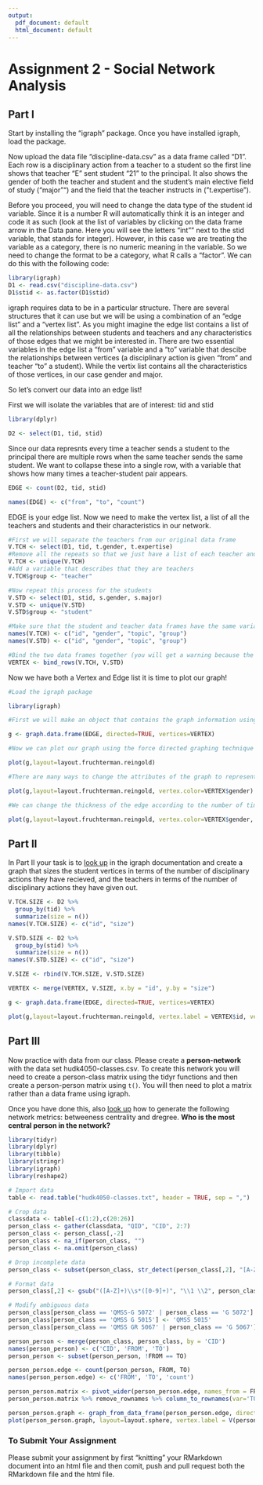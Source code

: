 ```yaml
---
output:
  pdf_document: default
  html_document: default
---
```

# Assignment 2 - Social Network Analysis

## Part I
Start by installing the "igraph" package. Once you have installed igraph, load the package.

Now upload the data file "discipline-data.csv" as a data frame called "D1". Each row is a disciplinary action from a teacher to a student so the first line shows that teacher "E" sent student "21" to the principal. It also shows the gender of both the teacher and student and the student's main elective field of study ("major"") and the field that the teacher instructs in ("t.expertise").

Before you proceed, you will need to change the data type of the student id variable. Since it is a number R will automatically think it is an integer and code it as such (look at the list of variables by clicking on the data frame arrow in the Data pane. Here you will see the letters "int"" next to the stid variable, that stands for integer). However, in this case we are treating the variable as a category, there is no numeric meaning in the variable. So we need to change the format to be a category, what R calls a "factor". We can do this with the following code:

```r
library(igraph)
D1 <- read.csv("discipline-data.csv")
D1$stid <- as.factor(D1$stid)
```

igraph requires data to be in a particular structure. There are several structures that it can use but we will be using a combination of an "edge list" and a "vertex list". As you might imagine the edge list contains a list of all the relationships between students and teachers and any characteristics of those edges that we might be interested in. There are two essential variables in the edge list a "from" variable and a "to" variable that descibe the relationships between vertices (a disciplinary action is given "from" and teacher "to" a student). While the vertix list contains all the characteristics of those vertices, in our case gender and major.

So let's convert our data into an edge list!

First we will isolate the variables that are of interest: tid and stid

```r
library(dplyr)

D2 <- select(D1, tid, stid)

```

Since our data represnts every time a teacher sends a student to the principal there are multiple rows when the same teacher sends the same student. We want to collapse these into a single row, with a variable that shows how many times a teacher-student pair appears.

```r

EDGE <- count(D2, tid, stid)

names(EDGE) <- c("from", "to", "count")

```

EDGE is your edge list. Now we need to make the vertex list, a list of all the teachers and students and their characteristics in our network.

```r

#First we will separate the teachers from our original data frame
V.TCH <- select(D1, tid, t.gender, t.expertise)
#Remove all the repeats so that we just have a list of each teacher and their characteristics
V.TCH <- unique(V.TCH)
#Add a variable that describes that they are teachers
V.TCH$group <- "teacher"

#Now repeat this process for the students
V.STD <- select(D1, stid, s.gender, s.major)
V.STD <- unique(V.STD)
V.STD$group <- "student"

#Make sure that the student and teacher data frames have the same variables names
names(V.TCH) <- c("id", "gender", "topic", "group")
names(V.STD) <- c("id", "gender", "topic", "group")

#Bind the two data frames together (you will get a warning because the teacher data frame has 5 types of id (A,B,C,D,E) and the student has 25 (1-30), this isn't a problem)
VERTEX <- bind_rows(V.TCH, V.STD)
```

Now we have both a Vertex and Edge list it is time to plot our graph!

```r
#Load the igraph package

library(igraph)

#First we will make an object that contains the graph information using our two dataframes EDGE and VERTEX. Notice that we have made "directed = TRUE" - our graph is directed since discipline is being given from a teacher to a student.

g <- graph.data.frame(EDGE, directed=TRUE, vertices=VERTEX)

#Now we can plot our graph using the force directed graphing technique - our old friend Fruchertman-Reingold!

plot(g,layout=layout.fruchterman.reingold)

#There are many ways to change the attributes of the graph to represent different characteristics of the newtork. For example, we can color the nodes according to gender.

plot(g,layout=layout.fruchterman.reingold, vertex.color=VERTEX$gender)

#We can change the thickness of the edge according to the number of times a particular teacher has sent a particular student to the principal.

plot(g,layout=layout.fruchterman.reingold, vertex.color=VERTEX$gender, edge.width=EDGE$count)

```

## Part II

In Part II your task is to [look up](http://igraph.org/r/) in the igraph documentation and create a graph that sizes the student vertices in terms of the number of disciplinary actions they have recieved, and the teachers in terms of the number of disciplinary actions they have given out.
```r
V.TCH.SIZE <- D2 %>%
  group_by(tid) %>%
  summarize(size = n())
names(V.TCH.SIZE) <- c("id", "size")

V.STD.SIZE <- D2 %>%
  group_by(stid) %>%
  summarize(size = n())
names(V.STD.SIZE) <- c("id", "size")

V.SIZE <- rbind(V.TCH.SIZE, V.STD.SIZE)

VERTEX <- merge(VERTEX, V.SIZE, x.by = "id", y.by = "size")

g <- graph.data.frame(EDGE, directed=TRUE, vertices=VERTEX)

plot(g,layout=layout.fruchterman.reingold, vertex.label = VERTEX$id, vertex.color=VERTEX$gender, vertex.size = VERTEX$size, edge.width=EDGE$count)

```



## Part III

Now practice with data from our class. Please create a **person-network** with the data set hudk4050-classes.csv. To create this network you will need to create a person-class matrix using the tidyr functions and then create a person-person matrix using `t()`. You will then need to plot a matrix rather than a data frame using igraph.

Once you have done this, also [look up](http://igraph.org/r/) how to generate the following network metrics: betweeness centrality and dregree. **Who is the most central person in the network?**

```r
library(tidyr)
library(dplyr)
library(tibble)
library(stringr)
library(igraph)
library(reshape2)

# Import data
table <- read.table("hudk4050-classes.txt", header = TRUE, sep = ",")

# Crop data
classdata <- table[-c(1:2),c(20:26)]
person_class <- gather(classdata, "QID", "CID", 2:7)
person_class <- person_class[,-2]
person_class <- na_if(person_class, "")
person_class <- na.omit(person_class)

# Drop incomplete data
person_class <- subset(person_class, str_detect(person_class[,2], "[A-Z]+\\s*[0-9]+"))

# Format data
person_class[,2] <- gsub("([A-Z]+)\\s*([0-9]+)", "\\1 \\2", person_class[,2])

# Modify ambiguous data
person_class[person_class == 'QMSS-G 5072' | person_class == 'G 5072'] <- 'QMSS 5072'
person_class[person_class == 'QMSS G 5015'] <- 'QMSS 5015'
person_class[person_class == 'QMSS GR 5067' | person_class == 'G 5067'] <- 'QMSS 5067'

person_person <- merge(person_class, person_class, by = 'CID')
names(person_person) <- c('CID', 'FROM', 'TO')
person_person <- subset(person_person, !FROM == TO)

person_person.edge <- count(person_person, FROM, TO)
names(person_person.edge) <- c('FROM', 'TO', 'count')

person_person.matrix <- pivot_wider(person_person.edge, names_from = FROM, values_from = count)
person_person.matrix %>% remove_rownames %>% column_to_rownames(var='TO')

person_person.graph <- graph_from_data_frame(person_person.edge, directed=FALSE)
plot(person_person.graph, layout=layout.sphere, vertex.label = V(person_person.graph)$FROM, vertex.size = 1)

```


### To Submit Your Assignment

Please submit your assignment by first "knitting" your RMarkdown document into an html file and then comit, push and pull request both the RMarkdown file and the html file.

